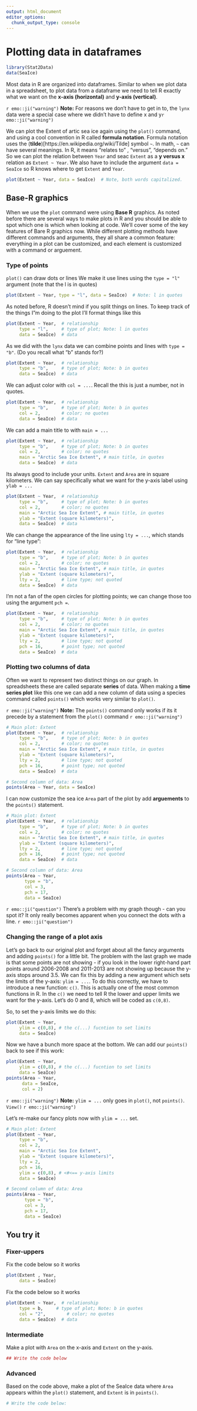 ```yaml
---
output: html_document
editor_options: 
  chunk_output_type: console
---
```


# Plotting data in dataframes

```r
library(Stat2Data)
data(SeaIce)
```


Most data in R are organized into dataframes.  Similar to when we plot data in a spreadsheet, to plot data from a dataframe we need to tell R exactly what we want on the **x-axis (horizontal)** and **y-axis (vertical)**.  


`r emo::ji("warning")` **Note:** For reasons we don't have to get in to, the `lynx` data were a special case where we didn't have to define x and y`r emo::ji("warning")`

We can plot the Extent of artic sea ice again using the `plot()` command, and using a cool convention in R called **formula notation**.  Formula notation uses the (**tilde**)[https://en.wikipedia.org/wiki/Tilde] symbol `~`.  In math, `~` can have several meanings.  In R, it means "relates to" , "versus", "depends on."  So we can plot the relation between `Year` and seac `Extent` as a **y versus x** relation as `Extent ~ Year`.  We also have to include the argument `data = SeaIce` so R knows where to get `Extent` and `Year`.

```r
plot(Extent ~ Year, data = SeaIce)  # Note, both words capitalized.
```


## Base-R graphics

When we use the `plot` command were using **Base R** graphics.  As noted before there are several ways to make plots in R and you should be able to spot which one is which when looking at code.  We'll cover some of the key features of Bare R graphics now.  While different plotting methods have different commands and arguments, they all share a common feature: everything in a plot can be customized, and each element is customized with a command or arguement.

### Type of points

`plot()` can draw dots or lines  We make it use lines using the `type = "l"` argument (note that the l is in quotes)

```r
plot(Extent ~ Year, type = "l", data = SeaIce)  # Note: l in quotes
```

As noted before, R doesn't mind if you split things on lines.  To keep track of the things I"m doing to the plot I'll format things like this

```r
plot(Extent ~ Year,  # relationship
     type = "l",     # type of plot; Note: l in quotes
     data = SeaIce)  # data
```

As we did with the `lynx` data we can combine points and lines with `type = "b"`.  (Do you recall what "b" stands for?)
```r
plot(Extent ~ Year,  # relationship
     type = "b",     # type of plot; Note: b in quotes
     data = SeaIce)  # data
```

We can adjust color with `col = ...`.  Recall the this is just a number, not in quotes.
```r
plot(Extent ~ Year,  # relationship
     type = "b",     # type of plot; Note: b in quotes
     col = 2,        # color; no quotes
     data = SeaIce)  # data
```

We can add a main title to with `main = ...`

<!-- Good quiz question: what has to be quote, what doesn't; fix this code but un-qutoing things that should be quoted. -->

```r
plot(Extent ~ Year,  # relationship
     type = "b",     # type of plot; Note: b in quotes
     col = 2,        # color; no quotes
     main = "Arctic Sea Ice Extent", # main title, in quotes
     data = SeaIce)  # data
```

Its always good to include your units.  `Extent` and `Area` are in square kilometers.  We can say specifically what we want for the y-axis label using `ylab = ...`

```r
plot(Extent ~ Year,  # relationship
     type = "b",     # type of plot; Note: b in quotes
     col = 2,        # color; no quotes
     main = "Arctic Sea Ice Extent", # main title, in quotes
     ylab = "Extent (square kilometers)",
     data = SeaIce)  # data
```


We can change the appearance of the line using `lty = ...`, which stands for "line type":
```r
plot(Extent ~ Year,  # relationship
     type = "b",     # type of plot; Note: b in quotes
     col = 2,        # color; no quotes
     main = "Arctic Sea Ice Extent", # main title, in quotes
     ylab = "Extent (square kilometers)",
     lty = 2,        # line type; not quoted
     data = SeaIce)  # data
```


I'm not a fan of the open circles for plotting points; we can change those too using the argument `pch = `.

```r
plot(Extent ~ Year,  # relationship
     type = "b",     # type of plot; Note: b in quotes
     col = 2,        # color; no quotes
     main = "Arctic Sea Ice Extent", # main title, in quotes
     ylab = "Extent (square kilometers)",
     lty = 2,        # line type; not quoted
     pch = 16,       # point type; not quoted
     data = SeaIce)  # data
```


### Plotting two columns of data

Often we want to represent two distinct things on our graph.  In spreadsheets these are called separate **series** of data.  When making a **time series plot** like this one we can add a new column of data using a species command called `points()` which works very similar to `plot()`.

`r emo::ji("warning")` **Note:** The `points()` command only works if its it precede by a statement from the `plot()` command `r emo::ji("warning")`

<!-- Simple assignment: fix bad code with points() preceding plot() -->



```r
# Main plot: Extent
plot(Extent ~ Year,  # relationship
     type = "b",     # type of plot; Note: b in quotes
     col = 2,        # color; no quotes
     main = "Arctic Sea Ice Extent", # main title, in quotes
     ylab = "Extent (square kilometers)",
     lty = 2,        # line type; not quoted
     pch = 16,       # point type; not quoted
     data = SeaIce)  # data

# Second column of data: Area
points(Area ~ Year, data = SeaIce)
```

I can now customize the sea ice `Area` part of the plot by add **arguements** to the `points()` statement.

```r
# Main plot: Extent
plot(Extent ~ Year,  # relationship
     type = "b",     # type of plot; Note: b in quotes
     col = 2,        # color; no quotes
     main = "Arctic Sea Ice Extent", # main title, in quotes
     ylab = "Extent (square kilometers)",
     lty = 2,        # line type; not quoted
     pch = 16,       # point type; not quoted
     data = SeaIce)  # data

# Second column of data: Area
points(Area ~ Year,
       type = "b",
       col = 3,
       pch = 17,
       data = SeaIce)
```

`r emo::ji("question")` There's a problem with my graph though - can you spot it?  It only really becomes apparent when you connect the dots with a line. `r emo::ji("question")`


### Changing the range of a plot axis

Let's go back to our original plot and forget about all the fancy arguments and adding `points()` for a little bit.  The problem with the last graph we made is that some points are not showing - if you look in the lower right-hand part points around 2006-2008 and 2011-2013 are not showing up because the y-axis stops around 3.5.  We can fix this by adding a new argument which sets the limits of the y-axis: `ylim = ...`.  To do this correctly, we have to introduce a new function: `c()`.  This is actually one of the most common functions in R.  In the `c()` we need to tell R the lower and upper limits we want for the y-axis.  Let's do 0 and 8, which will be coded as `c(0,8)`.

So, to set the y-axis limits we do this:

```r
plot(Extent ~ Year,  
     ylim = c(0,8), # the c(...) fucntion to set limits
     data = SeaIce) 
```

Now we have a bunch more space at the bottom.  We can add our `points()` back to see if this work:

```r
plot(Extent ~ Year,  
     ylim = c(0,8), # the c(...) fucntion to set limits
     data = SeaIce) 
points(Area ~ Year,
      data = SeaIce,
      col = 2)
```


`r emo::ji("warning")` **Note:** `ylim = ...` only goes in `plot()`, not `points()`. `View()` `r emo::ji("warning")`

Let's re-make our fancy plots now with `ylim = ...` set.

```r
# Main plot: Extent
plot(Extent ~ Year,  
     type = "b",     
     col = 2,       
     main = "Arctic Sea Ice Extent", 
     ylab = "Extent (square kilometers)",
     lty = 2,        
     pch = 16,       
     ylim = c(0,8), # <#<== y-axis limits
     data = SeaIce)  

# Second column of data: Area
points(Area ~ Year,
       type = "b",
       col = 3,
       pch = 17,
       data = SeaIce)
```


## You try it



### Fixer-uppers

Fix the code below so it works

```r
plot(Extent , Year,  
     data = SeaIce)  
```

Fix the code below so it works

```r
plot(Extent ~ Year,  # relationship
     type = b,     # type of plot; Note: b in quotes
     col = "2",        # color; no quotes
     data = SeaIce)  # data
```

### Intermediate

Make a plot with `Area` on the x-axis and `Extent` on the y-axis.

```r
## Write the code below
```

<!-- Could add stuff with lynx data if I set it up as a dataframe -->

### Advanced
 
Based on the code above, make a plot of the SeaIce data where `Area` appears within the `plot()` statement, and `Extent` is in `points()`.

```r
# Write the code below: 

```



